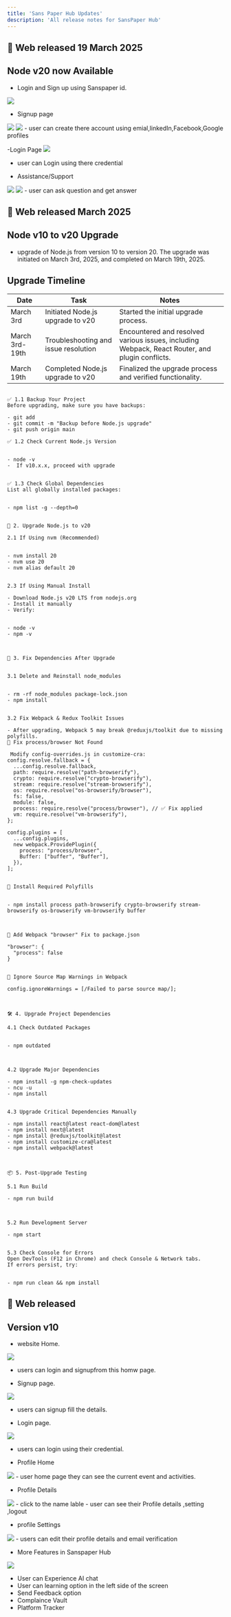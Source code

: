 ```yaml
---
title: 'Sans Paper Hub Updates'
description: 'All release notes for SansPaper Hub'
---
```



## 🚀 Web released 19 March 2025
## Node  v20 now Available 

- Login and Sign up using Sanspaper id.
<img src="/images/sphub/v20Loginhome.png" />

- Signup page
<img src="/images/sphub/sphsign.png" />
<img src="/images/sphub/signopt.png" />
- user can create there account using emial,linkedIn,Facebook,Google profiles


-Login Page 
<img src="/images/sphub/Loginv20.png" />
- user can Login using there credential 

-  Assistance/Support
<img src="/images/sphub/Ai.png" />
<img src="/images/sphub/Aiopen.png"/>
- user can ask question and get answer



## 🚀 Web released March 2025
## Node v10 to v20 Upgrade
- upgrade of Node.js from version 10 to version 20. The upgrade was initiated on March 3rd, 2025, and completed on March 19th, 2025.
## Upgrade Timeline
| Date         | Task                             | Notes                                                                 |
|--------------|----------------------------------|-----------------------------------------------------------------------|
| March 3rd    | Initiated Node.js upgrade to v20 | Started the initial upgrade process.                                  |
| March 3rd-19th | Troubleshooting and issue resolution | Encountered and resolved various issues, including Webpack, React Router, and plugin conflicts. |
| March 19th   | Completed Node.js upgrade to v20 | Finalized the upgrade process and verified functionality.             |


```📌 1. Pre-Upgrade Steps

✅ 1.1 Backup Your Project
Before upgrading, make sure you have backups:

- git add 
- git commit -m "Backup before Node.js upgrade"
- git push origin main

✅ 1.2 Check Current Node.js Version


- node -v
-  If v10.x.x, proceed with upgrade


✅ 1.3 Check Global Dependencies
List all globally installed packages:


- npm list -g --depth=0


🚀 2. Upgrade Node.js to v20

2.1 If Using nvm (Recommended)


- nvm install 20
- nvm use 20
- nvm alias default 20


2.3 If Using Manual Install

- Download Node.js v20 LTS from nodejs.org
- Install it manually
- Verify:


- node -v
- npm -v



🔧 3. Fix Dependencies After Upgrade


3.1 Delete and Reinstall node_modules


- rm -rf node_modules package-lock.json
- npm install


3.2 Fix Webpack & Redux Toolkit Issues

- After upgrading, Webpack 5 may break @reduxjs/toolkit due to missing polyfills.
🔹 Fix process/browser Not Found

 Modify config-overrides.js in customize-cra:
config.resolve.fallback = {
  ...config.resolve.fallback,
  path: require.resolve("path-browserify"),
  crypto: require.resolve("crypto-browserify"),
  stream: require.resolve("stream-browserify"),
  os: require.resolve("os-browserify/browser"),
  fs: false,
  module: false,
  process: require.resolve("process/browser"), // ✅ Fix applied
  vm: require.resolve("vm-browserify"),
};

config.plugins = [
  ...config.plugins,
  new webpack.ProvidePlugin({
    process: "process/browser",
    Buffer: ["buffer", "Buffer"],
  }),
];


🔹 Install Required Polyfills


- npm install process path-browserify crypto-browserify stream-browserify os-browserify vm-browserify buffer



🔹 Add Webpack "browser" Fix to package.json

"browser": {
  "process": false
}


🔹 Ignore Source Map Warnings in Webpack

config.ignoreWarnings = [/Failed to parse source map/];



🛠 4. Upgrade Project Dependencies

4.1 Check Outdated Packages


- npm outdated



4.2 Upgrade Major Dependencies

- npm install -g npm-check-updates
- ncu -u
- npm install


4.3 Upgrade Critical Dependencies Manually

- npm install react@latest react-dom@latest
- npm install next@latest
- npm install @reduxjs/toolkit@latest
- npm install customize-cra@latest
- npm install webpack@latest



📦 5. Post-Upgrade Testing

5.1 Run Build

- npm run build



5.2 Run Development Server

- npm start


5.3 Check Console for Errors
Open DevTools (F12 in Chrome) and check Console & Network tabs.
If errors persist, try:


- npm run clean && npm install

```
## 🚀 Web released

## Version v10


- website Home.
<img src="/images/sphub/Home.png" />

- users can login and signupfrom this homw page.

- Signup page.
<img src="/images/sphub/signup.png" />

- users can signup fill the details.

- Login page.
<img src="/images/sphub/login.png" />

- users can login using their credential.


- Profile Home 
<img src="/images/sphub/profHome.png"/>
- user home page they can see the current event and activities.

- Profile Details 
<img src="/images/sphub/profile.png"/>
- click to the name lable
- user can see their Profile details ,setting ,logout


- profile Settings
<img src="/images/sphub/settings.png"/>
- users can edit their profile details and email verification


- More Features in Sanspaper Hub

<img src="/images/sphub/more.png"/>

- User can Experience AI chat 
- User can learning option in the left side of the screen
- Send Feedback option
- Complaince Vault
- Platform Tracker